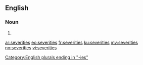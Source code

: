 ==English==

===Noun===
{{head|en|plural}}

# {{plural of|severity|lang=en|nocat=1}}

[[Category:English plurals ending in "-ies"]]

[[ar:severities]]
[[eo:severities]]
[[fr:severities]]
[[ku:severities]]
[[my:severities]]
[[no:severities]]
[[vi:severities]]